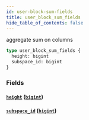 ```yaml
---
id: user-block-sum-fields
title: user_block_sum_fields
hide_table_of_contents: false
---
```


aggregate sum on columns

```graphql
type user_block_sum_fields {
  height: bigint
  subspace_id: bigint
}
```

### Fields

#### [`height`](#) ([`bigint`](../scalars/bigint))

#### [`subspace_id`](#) ([`bigint`](../scalars/bigint))
